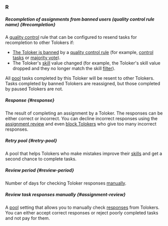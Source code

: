### R

##### Recompletion of assignments from banned users (quality control rule name) {#recompletion}

A [quality control](#quality-control) rule that can be configured to resend tasks for recompletion to other Tolokers if:

  - [The Toloker is banned](#banning-tolokers) by a [quality control rule](#quality-control-rule) (for example, [control tasks](#control-task) or [majority vote](#majority-vote)).
  - The Toloker's [skill](#skill) value changed (for example, the Toloker's skill value dropped and they no longer match the skill [filter](#filters)).

All [pool](#pool) tasks completed by this Toloker will be resent to other Tolokers. Tasks completed by banned Tolokers are reassigned, but those completed by paused Tolokers are not.

##### Response {#response}

The result of completing an assignment by a Toloker. The responses can be either correct or incorrect. You can decline incorrect responses using the [assignment review](#assignment-review) and even [block Tolokers](#banning-tolokers) who give too many incorrect responses.

##### Retry pool {#retry-pool}

A pool that helps Tolokers who make mistakes improve their [skills](#skill) and get a second chance to complete tasks.

##### Review period {#review-period}

Number of days for checking Toloker responses [manually](#assignment-review).

##### Review task responses manually {#assignment-review}

A [pool](#pool) setting that allows you to manually check [responses](#response) from Tolokers. You can either accept correct responses or reject poorly completed tasks and not pay for them.
